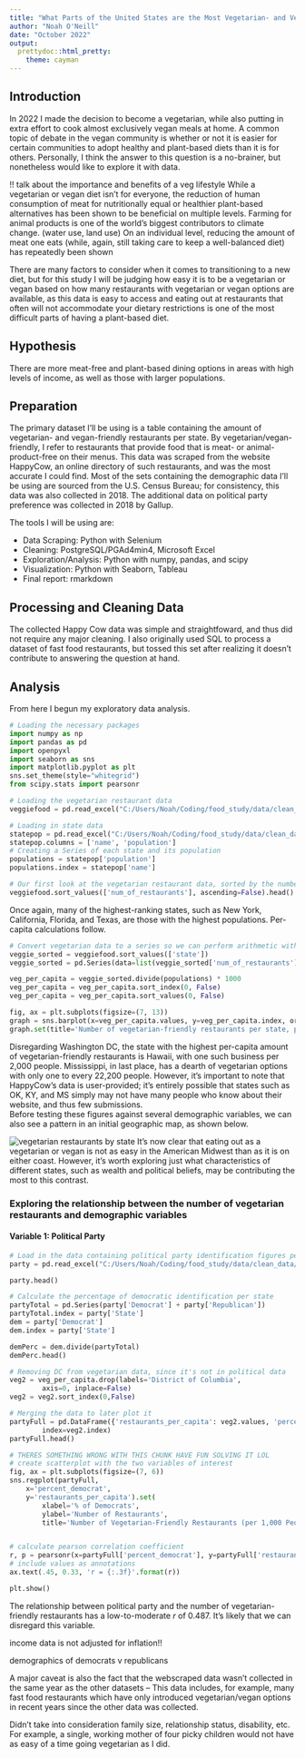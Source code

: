 ```yaml
---
title: "What Parts of the United States are the Most Vegetarian- and Vegan-Friendly?"
author: "Noah O'Neill"
date: "October 2022"
output:
  prettydoc::html_pretty:
    theme: cayman
---
```


## Introduction
In 2022 I made the decision to become a vegetarian, while also putting in extra effort to cook almost exclusively vegan meals at home. A common topic of debate in the vegan community is whether or not it is easier for certain communities to adopt healthy and plant-based diets than it is for others. Personally, I think the answer to this question is a no-brainer, but nonetheless would like to explore it with data.  

!! talk about the importance and benefits of a veg lifestyle
While a vegetarian or vegan diet isn’t for everyone, the reduction of human consumption of meat for nutritionally equal or healthier plant-based alternatives has been shown to be beneficial on multiple levels. Farming for animal products is one of the world’s biggest contributors to climate change. (water use, land use)
On an individual level, reducing the amount of meat one eats (while, again, still taking care to keep a well-balanced diet) has repeatedly been shown  

There are many factors to consider when it comes to transitioning to a new diet, but for this study I will be judging how easy it is to be a vegetarian or vegan based on how many restaurants with vegetarian or vegan options are available, as this data is easy to access and eating out at restaurants that often will not accommodate your dietary restrictions is one of the most difficult parts of having a plant-based diet.  



## Hypothesis
There are more meat-free and plant-based dining options in areas with high levels of income, as well as those with larger populations. 


## Preparation
The primary dataset I'll be using is a table containing the amount of vegetarian- and vegan-friendly restaurants per state. By vegetarian/vegan-friendly, I refer to restaurants that provide food that is meat- or animal-product-free on their menus. This data was scraped from the website HappyCow, an online directory of such restaurants, and was the most accurate I could find.
Most of the sets containing the demographic data I'll be using are sourced from the U.S. Census Bureau; for consistency, this data was also collected in 2018. The additional data on political party preference was collected in 2018 by Gallup.
 
The tools I will be using are:  
  
- Data Scraping: Python with Selenium
- Cleaning: PostgreSQL/PGAd4min4, Microsoft Excel
- Exploration/Analysis: Python with numpy, pandas, and scipy
- Visualization: Python with Seaborn, Tableau
- Final report: rmarkdown


## Processing and Cleaning Data
The collected Happy Cow data was simple and straightfoward, and thus did not require any major cleaning. I also originally used SQL to process a dataset of fast food restaurants, but tossed this set after realizing it doesn't contribute to answering the question at hand.

## Analysis
From here I begun my exploratory data analysis.
```python
# Loading the necessary packages
import numpy as np
import pandas as pd
import openpyxl
import seaborn as sns
import matplotlib.pyplot as plt
sns.set_theme(style="whitegrid")
from scipy.stats import pearsonr

# Loading the vegetarian restaurant data
veggiefood = pd.read_excel("C:/Users/Noah/Coding/food_study/data/clean_data/veggie_restaurants_per_state.xlsx", usecols="A, B")

# Loading in state data
statepop = pd.read_excel("C:/Users/Noah/Coding/food_study/data/clean_data/state_populations_2018.xlsx", engine='openpyxl')
statepop.columns = ['name', 'population']
# Creating a Series of each state and its population
populations = statepop['population']
populations.index = statepop['name']

# Our first look at the vegetarian restaurant data, sorted by the number of restaurants
veggiefood.sort_values(['num_of_restaurants'], ascending=False).head()
```
Once again, many of the highest-ranking states, such as New York, California, Florida, and Texas, are those with the highest populations. Per-capita calculations follow.
```python
# Convert vegetarian data to a series so we can perform arithmetic with the populations data series
veggie_sorted = veggiefood.sort_values(['state'])
veggie_sorted = pd.Series(data=list(veggie_sorted['num_of_restaurants']), index=veggie_sorted['state'])

veg_per_capita = veggie_sorted.divide(populations) * 1000
veg_per_capita = veg_per_capita.sort_index(0, False)
veg_per_capita = veg_per_capita.sort_values(0, False)
```
```python
fig, ax = plt.subplots(figsize=(7, 13))
graph = sns.barplot(x=veg_per_capita.values, y=veg_per_capita.index, orient='h', ax=ax)
graph.set(title='Number of vegetarian-friendly restaurants per state, per capita (1,000 people)')
```
Disregarding Washington DC, the state with the highest per-capita amount of vegetarian-friendly restaurants is Hawaii, with one such business per 2,000 people. Mississippi, in last place, has a dearth of vegetarian options with only one to every 22,200 people. However, it's important to note that HappyCow's data is user-provided; it's entirely possible that states such as OK, KY, and MS simply may not have many people who know about their website, and thus few submissions.  
Before testing these figures against several demographic variables, we can also see a pattern in an initial geographic map, as shown below.

![vegetarian restaurants by state](images/Dashboard 1.png)
It's now clear that eating out as a vegetarian or vegan is not as easy in the American Midwest than as it is on either coast. However, it's worth exploring just what characteristics of different states, such as wealth and political beliefs, may be contributing the most to this contrast.

### Exploring the relationship between the number of vegetarian restaurants and demographic variables  

#### Variable 1: Political Party
```python
# Load in the data containing political party identification figures per state
party = pd.read_excel("C:/Users/Noah/Coding/food_study/data/clean_data/state_party_and_identification_2018.xlsx", engine='openpyxl')

party.head()
```
```python
# Calculate the percentage of democratic identification per state
partyTotal = pd.Series(party['Democrat'] + party['Republican'])
partyTotal.index = party['State']
dem = party['Democrat']
dem.index = party['State']
```
```python
demPerc = dem.divide(partyTotal)
demPerc.head()
```
```python
# Removing DC from vegetarian data, since it's not in political data
veg2 = veg_per_capita.drop(labels='District of Columbia',
        axis=0, inplace=False)
veg2 = veg2.sort_index(0,False)

# Merging the data to later plot it
partyFull = pd.DataFrame({'restaurants_per_capita': veg2.values, 'percent_democrat': demPerc.values},
        index=veg2.index)
partyFull.head()
```
```python
# THERES SOMETHING WRONG WITH THIS CHUNK HAVE FUN SOLVING IT LOL
# create scatterplot with the two variables of interest
fig, ax = plt.subplots(figsize=(7, 6))
sns.regplot(partyFull, 
    x='percent_democrat', 
    y='restaurants_per_capita').set(
        xlabel='% of Democrats', 
        ylabel='Number of Restaurants', 
        title='Number of Vegetarian-Friendly Restaurants (per 1,000 People) to State % of Self-Identified Democrats')


# calculate pearson correlation coefficient
r, p = pearsonr(x=partyFull['percent_democrat'], y=partyFull['restaurants_per_capita'])
# include values as annotations
ax.text(.45, 0.33, 'r = {:.3f}'.format(r))

plt.show()
```
The relationship between political party and the number of vegetarian-friendly restaurants has a low-to-moderate *r* of 0.487. It's likely that we can disregard this variable.


income data is not adjusted for inflation!!

demographics of democrats v republicans

A major caveat is also the fact that the webscraped data wasn't collected in the same year as the other datasets -- This data includes, for example, many fast food restaurants which have only introduced vegetarian/vegan options in recent years since the other data was collected.

Didn't take into consideration family size, relationship status, disability, etc.  
For example, a single, working mother of four picky children would not have as easy of a time going vegetarian as I did.